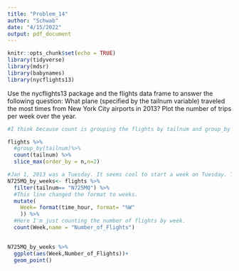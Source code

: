 ---
title: "Problem_14"
author: "Schwab"
date: "4/15/2022"
output: pdf_document
---

```{r setup, include=FALSE}
knitr::opts_chunk$set(echo = TRUE)
library(tidyverse)
library(mdsr)
library(babynames)
library(nycflights13)

```

Use the nycflights13 package and the flights data frame to answer the following question: What plane (specified by the tailnum variable) traveled the most times from New York City airports in 2013? Plot the number of trips per week over the year.

```{r}
#I think because count is grouping the flights by tailnum and group_by is also doing that they both does simultaniously work with slice_max()

flights %>%
  #group_by(tailnum)%>%
  count(tailnum) %>%
  slice_max(order_by = n,n=2)

#Jan 1, 2013 was a Tuesday. It seems cool to start a week on Tuesday. The weeks are correct now, why does that tailnumber abruptly stop on Sept 30?
N725MQ_by_weeks<- flights %>%
  filter(tailnum== "N725MQ") %>%
  #This line changed the format to weeks. 
  mutate(
    Week= format(time_hour, format= "%W"
    )) %>%
  #Here I'm just counting the number of flights by week. 
  count(Week,name = "Number_of_Flights") 
  

N725MQ_by_weeks %>%
  ggplot(aes(Week,Number_of_Flights))+
  geom_point()
```